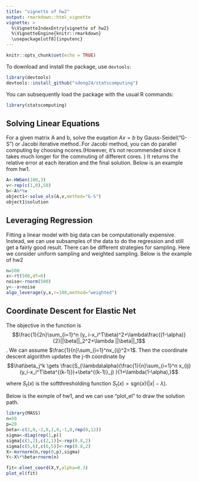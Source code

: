```yaml
---
title: "vignette of hw2"
output: rmarkdown::html_vignette
vignette: >
  %\VignetteIndexEntry{vignette of hw2}
  %\VignetteEngine{knitr::rmarkdown}
  \usepackage[utf8]{inputenc}
---
```


```r
knitr::opts_chunk$set(echo = TRUE)
```


To download and install the package, use `devtools`:

```r
library(devtools)
devtools::install_github("sdeng24/statscomputing")
```

You can subsequently load the package with the usual R commands:

```r
library(statscomputing)
```
## Solving Linear Equations

For a given matrix A and b, solve the euqation $Ax=b$ by Gauss-Seidel("G-S") or Jacobi iterative method..For Jacobi method, you can do parallel computing by choosing ncores.(However, it's not recommended since it takes much longer for the commuting of different cores. ) It returns the relative error at each iteration and the final solution. Below is an example from hw1.

```r
A<-HWGen(100,3)
v<-rep(c(1,0),50)
b<-A%*%v
object1<-solve_ols(A,v,method="G-S")
object1$solution
```

## Leveraging Regression

Fitting a linear model with big data can be computationally expensive. Instead, we can use subsamples of the data to do the regression and still get a fairly good result. There can be different strategies for sampling. Here we consider uniform sampling and weighted sampling. Below is the example of hw2

```r
n=500
x<-rt(500,df=6)
noise<-rnorm(500)
y<--x+noise
algo_leverage(y,x,r=100,method="weighted")
```

## Coordinate  Descent  for  Elastic  Net

The objective in the function is $$\frac{1}{2n}\sum_{i=1}^n (y_ i-x_i^T\beta)^2+\lambda\frac{(1-\alpha)}{2}||\beta||_2^2+\lambda ||\beta||_1$$. We can assume $\frac{1}{n}\sum_{i=1}^nx_{ij}^2=1$. Then the coordinate descent algorithm updates the j-th coordinate by $$\hat\beta_j^k \gets \frac{S_{\lambda\alpha}(\frac{1}{n}\sum_{i=1}^n x_{ij}(y_i-x_i^T\beta^{(k-1)})+\beta^{(k-1)}_j) }{1+\lambda(1-\alpha),}$$

where $S_{t}(x)$ is the softthresholding function $S_{t}(x)=\mathrm{sgn}(x)(|x|-\lambda)$.

Below is the exmple of hw1, and we can use "plot_el" to draw the solution path.
```r
library(MASS)
n=50
p=20
beta<-c(2,0,-2,0,1,0,-1,0,rep(0,12))
sigma<-diag(rep(1,p))
sigma[c(1,2),c(2,1)]<-rep(0.8,2)
sigma[c(5,6),c(6,5)]<-rep(0.8,2)
X<-mvrnorm(n,rep(0,p),sigma)
Y<-X%*%beta+rnorm(n)

fit<-elnet_coord(X,Y,alpha=0.3)
plot_el(fit)
```


